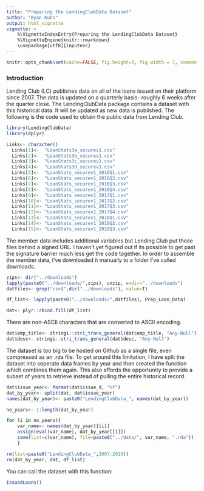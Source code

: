 ```yaml
---
title: "Preparing the LendingClubData Dataset"
author: "Ryan Kuhn"
output: html_vignette
vignette: >
    %\VignetteIndexEntry{Preparing the LendingClubData Dataset}
    %\VignetteEngine{knitr::rmarkdown}
    \usepackage[utf8]{inputenc}
---
```


```r
knitr::opts_chunk$set(cache=FALSE, fig.height=3, fig.width = 7, comment=NULL, eval=F, tidy=F, width=80, message = F, warning= F)
```

### Introduction  
Lending Club (LC) publishes data on all of the loans issued on their platform since 2007. The data is updated on a quarterly basis- roughly 6 weeks after the quarter close. The LendingClubData package contains a dataset with this historical data.  It will be updated as new data is published.  The following is the code used to obtain the public data from Lending Club.

```r
library(LendingClubData)
library(dplyr)
```

```r
Links<- character()
  Links[1]<-  "LoanStats3a_securev1.csv" 
  Links[2]<-  "LoanStats3b_securev1.csv"
  Links[3]<-  "LoanStats3c_securev1.csv"
  Links[4]<-  "LoanStats3d_securev1.csv"
  Links[5]<-  "LoanStats_securev1_2016Q1.csv"
  Links[6]<-  "LoanStats_securev1_2016Q2.csv"
  Links[7]<-  "LoanStats_securev1_2016Q3.csv"
  Links[8]<-  "LoanStats_securev1_2016Q4.csv"
  Links[9]<-  "LoanStats_securev1_2017Q1.csv"
  Links[10]<- "LoanStats_securev1_2017Q2.csv"
  Links[11]<- "LoanStats_securev1_2017Q3.csv"
  Links[12]<- "LoanStats_securev1_2017Q4.csv"
  Links[13]<- "LoanStats_securev1_2018Q1.csv"
  Links[14]<- "LoanStats_securev1_2018Q2.csv"
  Links[15]<- "LoanStats_securev1_2018Q3.csv"
```

The member data includes additional variables but Lending Club put those files behind a signed URL. I haven't yet figured out if its possible to get past the signature barrier much less get the code together.  In order to assemble the member data, I've downloaded it manually to a folder I've called downloads.  

```r
zips<- dir("../downloads") 
lapply(paste0("../downloads/",zips), unzip, exdir="../downloads")
datfiles<- grep("csv$",dir("../downloads"), value=T)

df_list<- lapply(paste0("../downloads/",datfiles), Prep_Loan_Data)

dat<- plyr::rbind.fill(df_list)
```

There are non-ASCII characters that are converted to ASCII encoding.

```r
dat$emp_title<- stringi::stri_trans_general(dat$emp_title, "Any-Null")
dat$desc<- stringi::stri_trans_general(dat$desc, "Any-Null")
```

The dataset is too big to be hosted on Github as a single file, even compressed as an .rda file. To get around this limitation, I have split the dataset into seperate data frames by year and then created the \code{IssuedLoans()} function which combines them again.  This also affords the opportunity to provide a subset of years to retrieve instead of pulling the entire historical record.

```r
dat$issue_year<- format(dat$issue_d, "%Y")
dat_by_year<- split(dat, dat$issue_year)
names(dat_by_year)<- paste0("LendingClubData_", names(dat_by_year))

no_years<- 1:length(dat_by_year)

for (i in no_years){
    var_name<- names(dat_by_year)[[i]]
    assign(eval(var_name), dat_by_year[[i]])
    save(list=c(var_name), file=paste0("../data/", var_name, ".rda"))
    }

rm(list=paste0("LendingClubData_",2007:2018))
rm(dat_by_year, dat, df_list)
```

You can call the dataset with this function:
```r
IssuedLoans()
```
